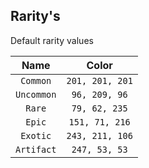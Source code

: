 ## Rarity's
Default rarity values

| Name            | Color          |
| :------------:  | :---------:   |
| `Common` |	`201, 201, 201` |
| `Uncommon` |	`96, 209, 96` |
| `Rare` |	`79, 62, 235` |
| `Epic` |	`151, 71, 216` |
| `Exotic` |	`243, 211, 106` |
| `Artifact` |	`247, 53, 53` |